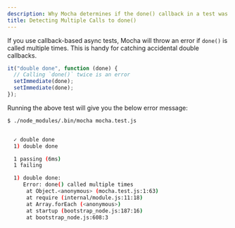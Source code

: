 ```yaml
---
description: Why Mocha determines if the done() callback in a test was called multiple times.
title: Detecting Multiple Calls to done()
---
```


If you use callback-based async tests, Mocha will throw an error if `done()` is called multiple times.
This is handy for catching accidental double callbacks.

```javascript
it("double done", function (done) {
  // Calling `done()` twice is an error
  setImmediate(done);
  setImmediate(done);
});
```

Running the above test will give you the below error message:

```bash
$ ./node_modules/.bin/mocha mocha.test.js


  ✓ double done
  1) double done

  1 passing (6ms)
  1 failing

  1) double done:
     Error: done() called multiple times
      at Object.<anonymous> (mocha.test.js:1:63)
      at require (internal/module.js:11:18)
      at Array.forEach (<anonymous>)
      at startup (bootstrap_node.js:187:16)
      at bootstrap_node.js:608:3
```

